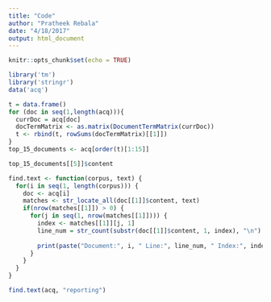 ```yaml
---
title: "Code"
author: "Pratheek Rebala"
date: "4/18/2017"
output: html_document
---
```


```r
knitr::opts_chunk$set(echo = TRUE)
```

```r
library('tm')
library('stringr')
data('acq')
```

```r
t = data.frame()
for (doc in seq(1,length(acq))){
  currDoc = acq[doc]
  docTermMatrix <- as.matrix(DocumentTermMatrix(currDoc))
  t <- rbind(t, rowSums(docTermMatrix)[[1]])
}
top_15_documents <- acq[order(t)[1:15]]

top_15_documents[[5]]$content
```

```r
find.text <- function(corpus, text) {
  for(i in seq(1, length(corpus))) {
    doc <- acq[i]
    matches <- str_locate_all(doc[[1]]$content, text)
    if(nrow(matches[[1]]) > 0) {
      for(j in seq(1, nrow(matches[[1]]))) {
        index <- matches[[1]][j, 1]
        line_num = str_count(substr(doc[[1]]$content, 1, index), "\n") + 1
        
        print(paste("Document:", i, " Line:", line_num, " Index:", index))
      }
    }
  }
}

find.text(acq, "reporting")
```